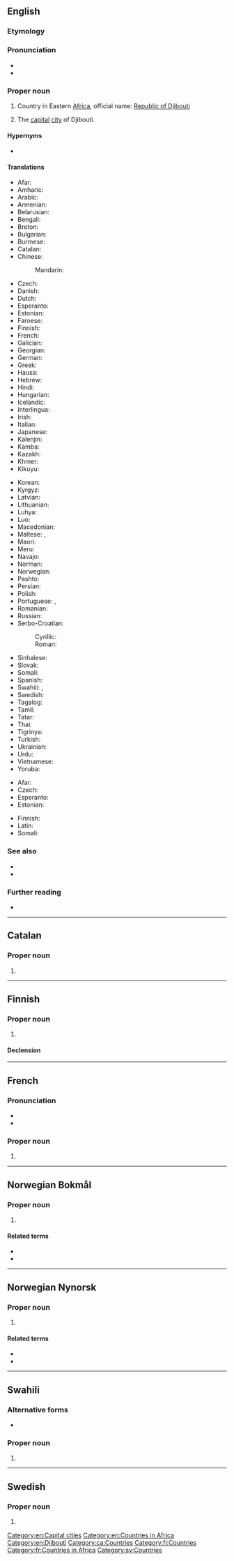 ==English==

===Etymology===
{{rfe|lang=en}}

===Pronunciation===
* {{IPA|/dʒɪˈbuːtiː/|lang=en}}
* {{rhymes|uːti|lang=en}}

===Proper noun===
{{en-proper noun}}

# {{senseid|en|Q977}}Country in Eastern [[Africa]], official name: [[Republic of Djibouti]]
# {{senseid|en|Q3604}}The [[capital]] [[city]] of Djibouti.

====Hypernyms====
* {{l|en|Subsahara}}

====Translations====
{{trans-top|id=Q977|Republic of Djibouti}}
* Afar: {{t|aa|Gabuuti}}
* Amharic: {{t|am|ጅቡቲ}}
* Arabic: {{t|ar|جِيبُوتِيّ|m}}
* Armenian: {{t|hy|Ջիբութի}}
* Belarusian: {{t|be|Джыбуці́|f}}
* Bengali: {{t|bn|জিবুতি}}
* Breton: {{t|br|Djibouti}}
* Bulgarian: {{t|bg|Джибути}}
* Burmese: {{t|my|ဂျီဘူတီ}}
* Catalan: {{t+|ca|Djibouti}}
* Chinese:
*: Mandarin: {{t+|cmn|吉布提|tr=Jíbùtí|sc=Hani}}
* Czech: {{t+|cs|Džibutsko|n}}
* Danish: {{t|da|Djibouti}}
* Dutch: {{t+|nl|Djibouti}}
* Esperanto: {{t+|eo|Ĝibutio}}
* Estonian: {{t+|et|Djibouti}}
* Faroese: {{t|fo|Djibuti|n}}
* Finnish: {{t+|fi|Djibouti}}
* French: {{t+|fr|Djibouti}}
* Galician: {{t+|gl|Xibutí}}
* Georgian: {{t|ka|ჯიბუტი}}
* German: {{t+|de|Dschibuti}}
* Greek: {{t+|el|Τζιμπουτί|n}}
* Hausa: {{t|ha|Jibuti}}
* Hebrew: {{t|he|ג׳יבוטי|tr=jibut'i}}
* Hindi: {{t+|hi|जिबूती}}
* Hungarian: {{t+|hu|Dzsibuti}}
* Icelandic: {{t+|is|Djíbútí|n}}
* Interlingua: {{t|ia|Djibuti}}
* Irish: {{t|ga|Djibouti}}
* Italian: {{t+|it|Gibuti}}
* Japanese: {{t+|ja|ジブチ|tr=Jibuchi}}
* Kalenjin: {{t|kln|Jibuti}}
* Kamba: {{t|kam|Jibuti}}
* Kazakh: {{t|kk|Джибути}}
* Khmer: {{t+|km|ជីប៊ូទី}}
* Kikuyu: {{t|ki|Jibuti}}
{{trans-mid}}
* Korean: {{t|ko|^지부티}}
* Kyrgyz: {{t|ky|Жибути}}
* Latvian: {{t+|lv|Džibutija|f}}
* Lithuanian: {{t+|lt|Džibutis|m}}
* Luhya: {{t|luy|Jibuti}}
* Luo: {{t|luo|Jibuti}}
* Macedonian: {{t+|mk|Џибу́ти|n}}
* Maltese: {{t|mt|Dġibuti}}, {{t|mt|Ġibuti}}
* Maori: {{t|mi|Tipūti}}
* Meru: {{t|mer|Jibuti}}
* Navajo: {{t|nv|Jibótii}}
* Norman: {{t|nrf|Djibouti}}
* Norwegian: {{t+|no|Djibouti}}
* Pashto: {{t|ps|ګبوټي|f|tr=gabûṭi|sc=ps-Arab}}
* Persian: {{t|fa|جیبوتی|tr=jibuti}}
* Polish: {{t+|pl|Dżibuti}}
* Portuguese: {{t+|pt|Jibuti|m}} {{qualifier|Portugal}}, {{t+|pt|Djibuti|m}} {{qualifier|Brazil}}
* Romanian: {{t+|ro|Djibouti}}
* Russian: {{t+|ru|Джибути́|f}}
* Serbo-Croatian:
*: Cyrillic: {{t|sh|Џибу̏ти|m|sc=Cyrl}}
*: Roman: {{t+|sh|Džibȕti|m}}
* Sinhalese: {{t|si|ජිබුටි}}
* Slovak: {{t|sk|Džibutsko|n}}
* Somali: {{t|so|Jabuuti}}
* Spanish: {{t+|es|Yibuti}}
* Swahili: {{t+|sw|Djibouti}}, {{t+|sw|Jibuti}}
* Swedish: {{t+|sv|Djibouti}}
* Tagalog: {{t|tl|Yibuti}}
* Tamil: {{t|ta|ஜிபூட்டி}}
* Tatar: {{t|tt|Җибути}}
* Thai: {{t+|th|จิบูตี}}
* Tigrinya: {{t|ti|ጂቡቲ}}
* Turkish: {{t+|tr|Cibuti}}
* Ukrainian: {{t+|uk|Джибуті́|f}}
* Urdu: {{t|ur|جبوتی|tr=jibūtī}}
* Vietnamese: {{t|vi|Gi-bu-ti}}
* Yoruba: {{t|yo|Díbọ́ótì}}
{{trans-bottom}}

{{trans-top|id=Q3604|the capital city of Djibouti}}
* Afar: {{t|aa|Gabuuti}}
* Czech: {{t|cs|Džibuti|n}}
* Esperanto: {{t|eo|Ĝibuto}}
* Estonian: {{t+|et|Djibouti}}
{{trans-mid}}
* Finnish: {{t+|fi|Djibouti}}
* Latin: {{t|la|Dzibutum}}
* Somali: {{t|so|Jabuuti}}
{{trans-bottom}}

===See also===
* {{l|en|Appendix:Countries of the world|Countries of the world}}
* {{l|en|Djiboutian}}

===Further reading===
* {{pedialite}}

[[Category:en:Capital cities]]
[[Category:en:Countries in Africa]]
[[Category:en:Djibouti]]

----

==Catalan==
{{wikipedia|lang=ca}}

===Proper noun===
{{ca-proper noun|m}}

# {{l|en|Djibouti}}

[[Category:ca:Countries]]

----

==Finnish==
{{wikipedia|lang=fi}}

===Proper noun===
{{fi-proper noun}}

# {{l|en|Djibouti}}

====Declension====
{{fi-decl-risti|n=sg|Djibout|||a}}

[[Category:fi:Countries]]

----

==French==

===Pronunciation===
* {{fr-IPA}}
* {{audio|Fr-Djibouti.ogg|Audio|lang=fr}}

===Proper noun===
{{fr-proper noun}}

# {{l|en|Djibouti}}

[[Category:fr:Countries in Africa]]

----

==Norwegian Bokmål==
{{wikipedia|lang=no}}

===Proper noun===
{{head|nb|proper noun}}

# {{l|en|Djibouti}}

====Related terms====
* {{l|nb|djiboutier}}
* {{l|nb|djiboutisk}}

{{topics|nb|Countries|Africa}}

----

==Norwegian Nynorsk==
{{wikipedia|lang=nn}}

===Proper noun===
{{head|nn|proper noun}}

# {{l|en|Djibouti}}

====Related terms====
* {{l|nn|djiboutiar}}
* {{l|nn|djiboutisk}}

{{topics|nn|Countries|Africa}}

----
==Swahili==
===Alternative forms===
* {{l|sw|Jibuti}}
===Proper noun===
{{head|sw|proper noun}}

# {{l|en|Djibouti}}

{{C|sw|Countries}}
----

==Swedish==

===Proper noun===
{{sv-proper noun|n}}

# {{l|en|Djibouti}}

[[Category:sv:Countries]]